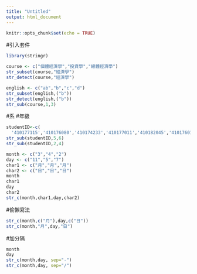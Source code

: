 ```yaml
---
title: "Untitled"
output: html_document
---
```


```r
knitr::opts_chunk$set(echo = TRUE)
```

#引入套件
```r
library(stringr)
```
```r
course <- c("個體經濟學","投資學","總體經濟學")
str_subset(course,"經濟學")
str_detect(course,"經濟學")

english <- c("ab","b","c","d")
str_subset(english,("b"))
str_detect(english,("b"))
str_sub(course,1,3)
```

#系 #年級 
```r
studentID<-c(
  '410177115','410176080','410174233','410177011','410182045','410176014')
str_sub(studentID,5,6)
str_sub(studentID,2,4)
```

```r
month <- c("3","4","2")
day <- c("11","5","7")
char1 <- c("月","月","月")
char2 <- c("日","日","日")
month
char1
day 
char2
str_c(month,char1,day,char2)
```
#偷懶寫法
```r
str_c(month,c("月"),day,c("日"))
str_c(month,"月",day,"日")
```
#加分隔
```r
month
day
str_c(month,day, sep="-")
str_c(month,day, sep="/")
```

